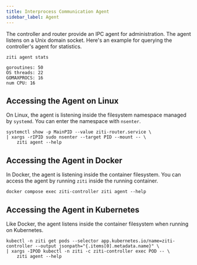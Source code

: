 ```yaml
---
title: Interprocess Communication Agent
sidebar_label: Agent
---
```


The controller and router provide an IPC agent for administration. The agent listens on a Unix domain socket. Here's an example for querying the controller's agent for statistics.

```text
ziti agent stats
```

```buttonless title="Output"
goroutines: 50
OS threads: 22
GOMAXPROCS: 16
num CPU: 16
```

## Accessing the Agent on Linux

On Linux, the agent is listening inside the filesystem namespace managed by `systemd`. You can enter the namespace with `nsenter`.

```text
systemctl show -p MainPID --value ziti-router.service \
| xargs -rIPID sudo nsenter --target PID --mount -- \
    ziti agent --help
```

## Accessing the Agent in Docker

In Docker, the agent is listening inside the container filesystem. You can access the agent by running `ziti` inside the running container.

```text
docker compose exec ziti-controller ziti agent --help
```

## Accessing the Agent in Kubernetes

Like Docker, the agent listens inside the container filesystem when running on Kubernetes.

```text
kubectl -n ziti get pods --selector app.kubernetes.io/name=ziti-controller --output jsonpath="{.items[0].metadata.name}" \
| xargs -IPOD kubectl -n ziti -c ziti-controller exec POD -- \
    ziti agent --help
```
